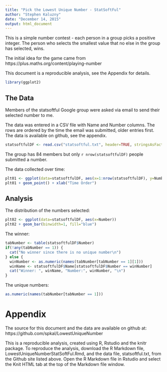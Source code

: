 ```yaml
---
title: "Pick the Lowest Unique Number - StatSoftFul"
author: "Stephen Kaluzny"
date: "December 14, 2015"
output: html_document
---
```

This is a simple number contest - each person in a group picks a positive integer. The person who selects the smallest value that no else in the group has selected, wins.

The initial idea for the game came from https://plus.maths.org/content/playing-number

This document is a reproducible analysis, see the Appendix for details.

```r
library(ggplot2)
```
## The Data
Members of the statsoftful Google group were asked via email to send their selected number to me.

The data was entered in a CSV file with Name and Number columns.
The rows are ordered by the time the email was submitted, older entries first.
The data is available on github, see the appendix.

```r
statsoftfulDF <- read.csv("statsoftful.txt", header=TRUE, stringsAsFactors = FALSE)
```

The group has 84 members but only `r nrow(statsoftfulDF)` people submitted a number.

The data collected over time:

```r
plt01 <- ggplot(data=statsoftfulDF, aes(x=1:nrow(statsoftfulDF), y=Number))
plt01 + geom_point() + xlab("Time Order")
```

## Analysis
The distribution of the numbers selected:
```r
plt02 <- ggplot(data=statsoftfulDF, aes(x=Number))
plt02 + geom_bar(binwidth=1, fill="blue")
```

The winner:
```r
tabNumber <- table(statsoftfulDF$Number)
if(!any(tabNumber == 1)) {
  cat("No winner since there is no unique number\n")
} else {
  winNumber <- as.numeric(names(tabNumber[tabNumber == 1][1]))
  winName <- statsoftfulDF$Name[statsoftfulDF$Number == winNumber]
  cat("Winner: ", winName, "Number:", winNumber, "\n")
}
```
The unique numbers:
```r
as.numeric(names(tabNumber[tabNumber == 1]))
```
# Appendix
The source for this document and the data are available on github at:
https://github.com/spkal/LowestUniqueNumber

This is a reproducible analysis, created using R, Rstudio and the knitr package. To reproduce the analysis, download the R Markdown file, LowestUniqueNumberStatSoftFul.Rmd, and the data file, statsoftful.txt, from the Github site listed above. Open the R Markdown file in Rstudio and select the Knit HTML tab at the top of the Markdown file window. 
